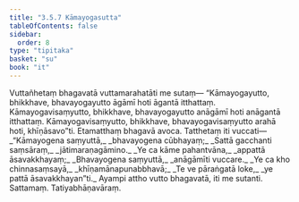 ```yaml
---
title: "3.5.7 Kāmayogasutta"
tableOfContents: false
sidebar:
  order: 8
type: "tipitaka"
basket: "su"
book: "it"
---
```



<DynamicBreadcrumb />

<Division number="96" book="it" bookNo="18" page="259">

<Paragraph number="685" book="it">
Vuttañhetaṃ bhagavatā vuttamarahatāti me sutaṃ—
</Paragraph>

<Paragraph number="686" book="it">
“Kāmayogayutto, bhikkhave, bhavayogayutto āgāmī hoti āgantā itthattaṃ. Kāmayogavisaṃyutto, bhikkhave, bhavayogayutto anāgāmī hoti anāgantā itthattaṃ. Kāmayogavisaṃyutto, bhikkhave, bhavayogavisaṃyutto arahā hoti, khīṇāsavo”ti. Etamatthaṃ bhagavā avoca. Tatthetaṃ iti vuccati—
</Paragraph>

<Paragraph number="687" type="verses" book="it">
_“Kāmayogena saṃyuttā,_  
_bhavayogena cūbhayaṃ;_  
_Sattā gacchanti saṃsāraṃ,_  
_jātimaraṇagāmino._  

</Paragraph>

<Paragraph number="688" type="verses" book="it">
_Ye ca kāme pahantvāna,_  
_appattā āsavakkhayaṃ;_  
_Bhavayogena saṃyuttā,_  
_anāgāmīti vuccare._  

</Paragraph>

<Paragraph number="689" type="verses" book="it">
_Ye ca kho chinnasaṃsayā,_  
_khīṇamānapunabbhavā;_  
_Te ve pāraṅgatā loke,_  
_ye pattā āsavakkhayan”ti._  

</Paragraph>

<Paragraph number="690" book="it">
Ayampi attho vutto bhagavatā, iti me sutanti.

</Paragraph>
</Division>

<Paragraph number="691" type="center" book="it">
Sattamaṃ.



</Paragraph>

<Paragraph number="692" type="center" book="it">
Tatiyabhāṇavāraṃ.
</Paragraph>